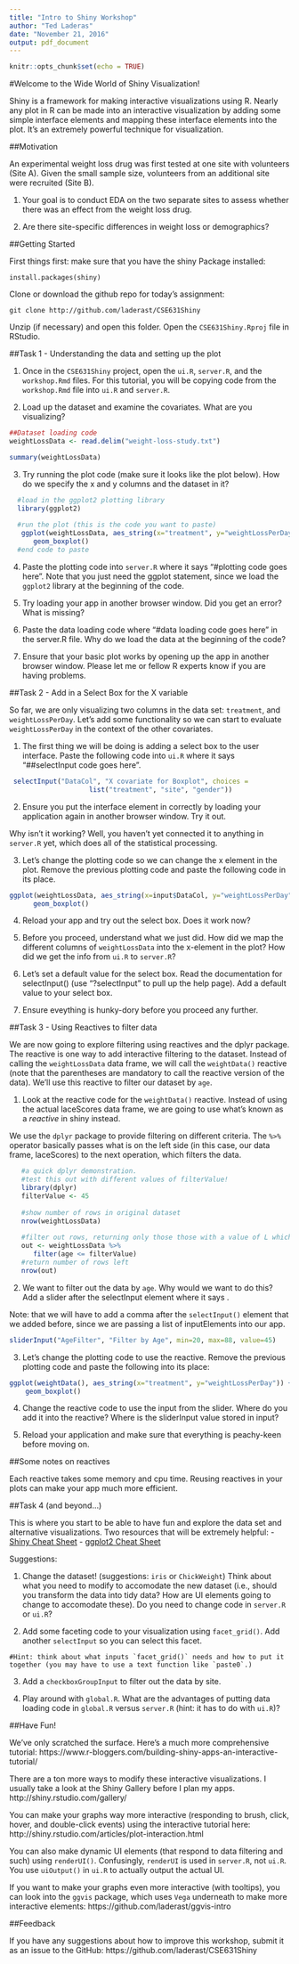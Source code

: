```yaml
---
title: "Intro to Shiny Workshop"
author: "Ted Laderas"
date: "November 21, 2016"
output: pdf_document
---
```


```r
knitr::opts_chunk$set(echo = TRUE)
```

#Welcome to the Wide World of Shiny Visualization!

Shiny is a framework for making interactive visualizations using R. Nearly any plot in R can be made into an interactive visualization by adding some simple interface elements and mapping these interface elements into the plot. It's an extremely powerful technique for visualization.

##Motivation

An experimental weight loss drug was first tested at one site with volunteers (Site A). Given the small sample size, volunteers from an additional site were recruited (Site B). 

1) Your goal is to conduct EDA on the two separate sites to assess whether there was an effect from the weight loss drug. 

2) Are there site-specific differences in weight loss or demographics? 

##Getting Started

First things first: make sure that you have the shiny Package installed:

```
install.packages(shiny)
```

Clone or download the github repo for today's assignment:

```
git clone http://github.com/laderast/CSE631Shiny
```

Unzip (if necessary) and open this folder. Open the `CSE631Shiny.Rproj` file in RStudio.

##Task 1 - Understanding the data and setting up the plot

1. Once in the `CSE631Shiny` project, open the `ui.R`, `server.R`, and the `workshop.Rmd` files. For this tutorial, you will be copying code from the `workshop.Rmd` file into `ui.R` and `server.R`.

2. Load up the dataset and examine the covariates. What are you visualizing?

```r
##Dataset loading code
weightLossData <- read.delim("weight-loss-study.txt")

summary(weightLossData)
```

3. Try running the plot code (make sure it looks like the plot below). How do we specify the x and y columns and the dataset in it?

```r
  #load in the ggplot2 plotting library
  library(ggplot2)
  
  #run the plot (this is the code you want to paste)
   ggplot(weightLossData, aes_string(x="treatment", y="weightLossPerDay")) + 
      geom_boxplot() 
  #end code to paste
```

4. Paste the plotting code into `server.R` where it says "#plotting code goes here". Note that you just need the ggplot statement, since we load the `ggplot2` library at the beginning of the code.

5. Try loading your app in another browser window. Did you get an error? What is missing?

6. Paste the data loading code where "#data loading code goes here" in the server.R file. Why do we load the data at the beginning of the code?

7. Ensure that your basic plot works by opening up the app in another browser window. Please let me or fellow R experts know if you are having problems.

##Task 2 - Add in a Select Box for the X variable

So far, we are only visualizing two columns in the data set: `treatment`, and `weightLossPerDay`. Let's add some functionality so we can start to evaluate `weightLossPerDay` in the context of the other covariates.

1. The first thing we will be doing is adding a select box to the user interface. Paste the following code into `ui.R` where it says "##selectInput code goes here".

```r
 selectInput("DataCol", "X covariate for Boxplot", choices = 
                    list("treatment", "site", "gender"))
```

2. Ensure you put the interface element in correctly by loading your application again in another browser window. Try it out. 

Why isn't it working? Well, you haven't yet connected it to anything in `server.R` yet, which does all of the statistical processing.

3. Let's change the plotting code so we can change the x element in the plot. Remove the previous plotting code and paste the following code in its place.

```r
ggplot(weightLossData, aes_string(x=input$DataCol, y="weightLossPerDay")) + 
      geom_boxplot()
```

4. Reload your app and try out the select box. Does it work now?

5. Before you proceed, understand what we just did. How did we map the different columns of `weightLossData` into the x-element in the plot? How did we get the info from `ui.R` to `server.R`?

6. Let's set a default value for the select box. Read the documentation for selectInput() (use "?selectInput" to pull up the help page). Add a default value to your select box.

7. Ensure eveything is hunky-dory before you proceed any further.

##Task 3 - Using Reactives to filter data

We are now going to explore filtering using reactives and the dplyr package. The reactive is one way to add interactive filtering to the dataset. Instead of calling the `weightLossData` data frame, we will call the `weightData()` reactive (note that the parentheses are mandatory to call the reactive version of the data). We'll use this reactive to filter our dataset by `age`.

1. Look at the reactive code for the `weightData()` reactive. Instead of using the actual laceScores data frame, we are going to use what's known as a *reactive* in shiny instead. 

We use the `dplyr` package to provide filtering on different criteria. The `%>%` operator basically passes what is on the left side (in this case, our data frame, laceScores) to the next operation, which filters the data. 

```r
   #a quick dplyr demonstration.
   #test this out with different values of filterValue!
   library(dplyr)
   filterValue <- 45
   
   #show number of rows in original dataset
   nrow(weightLossData)
   
   #filter out rows, returning only those those with a value of L which has filterValue or less
   out <- weightLossData %>% 
      filter(age <= filterValue)
   #return number of rows left
   nrow(out)
```

2. We want to filter out the data by `age`. Why would we want to do this? Add a slider after the selectInput element where it says . 

Note: that we will have to add a comma after the `selectInput()` element that we added before, since we are passing a list of inputElements into our app.

```r
sliderInput("AgeFilter", "Filter by Age", min=20, max=88, value=45)
```  

3. Let's change the plotting code to use the reactive. Remove the previous plotting code and paste the following into its place:

```r
ggplot(weightData(), aes_string(x="treatment", y="weightLossPerDay")) + 
    geom_boxplot() 
```

4. Change the reactive code to use the input from the slider. Where do you add it into the reactive? Where is the sliderInput value stored in input?

5. Reload your application and make sure that everything is peachy-keen before moving on.

##Some notes on reactives

Each reactive takes some memory and cpu time. Reusing reactives in your plots can make your app much more efficient.

##Task 4 (and beyond...)

This is where you start to be able to have fun and explore the data set and alternative visualizations. 
Two resources that will be extremely helpful: 
- [Shiny Cheat Sheet](http://shiny.rstudio.com/images/shiny-cheatsheet.pdf) 
- [ggplot2 Cheat Sheet](https://www.rstudio.com/wp-content/uploads/2015/08/ggplot2-cheatsheet.pdf)

Suggestions:

1. Change the dataset! (suggestions: `iris` or `ChickWeight`) Think about what you need to modify to accomodate the new dataset (i.e., should you transform the data into tidy data? How are UI elements going to change to accomodate these). Do you need to change code in `server.R` or `ui.R`?

2. Add some faceting code to your visualization using `facet_grid()`. Add another `selectInput` so you can select this facet.

```
#Hint: think about what inputs `facet_grid()` needs and how to put it together (you may have to use a text function like `paste0`.) 
```

3. Add a `checkboxGroupInput` to filter out the data by site. 

4. Play around with `global.R`. What are the advantages of putting data loading code in `global.R` versus `server.R` (hint: it has to do with `ui.R`)?

##Have Fun!

We've only scratched the surface. Here's a much more comprehensive tutorial: https://www.r-bloggers.com/building-shiny-apps-an-interactive-tutorial/

There are a ton more ways to modify these interactive visualizations. I usually take a look at the Shiny Gallery before I plan my apps. http://shiny.rstudio.com/gallery/

You can make your graphs way more interactive (responding to brush, click, hover, and double-click events) using the interactive tutorial here: http://shiny.rstudio.com/articles/plot-interaction.html

You can also make dynamic UI elements (that respond to data filtering and such) using `renderUI()`. Confusingly, `renderUI` is used in `server.R`, not `ui.R`. You use `uiOutput()` in `ui.R` to actually output the actual UI.

If you want to make your graphs even more interactive (with tooltips), you can look into the `ggvis` package, which uses `Vega` underneath to make more interactive elements: https://github.com/laderast/ggvis-intro

##Feedback

If you have any suggestions about how to improve this workshop, submit it as an issue to the GitHub: https://github.com/laderast/CSE631Shiny